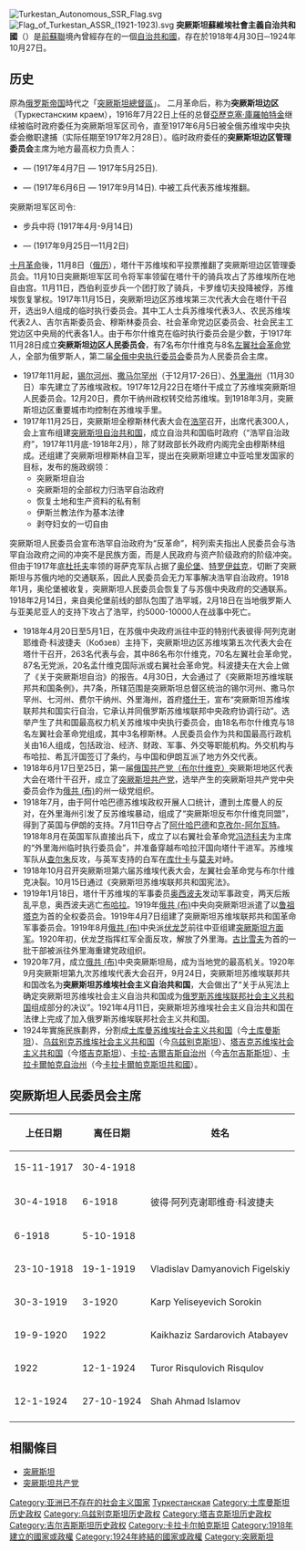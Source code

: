 {{unreferenced|time=2013-05-07T06:16:31+00:00}}
{{not|突厥斯坦自治共和国}}
{{Infobox Former Subdivision
|conventional_long_name = 突厥斯坦蘇維埃社會主義自治共和國
|native_name= {{lang|ru|Туркестанская Автономная Советская Социалистическая Республика}}
|common_name= Turkestan ASSR
|subdivision= 自治共和國
|nation = 俄罗斯苏维埃联邦社会主义共和国
|year_start = 1918年
|date_start = 4月30日
|year_end = 1924年
|date_end = 10月27日
|p1 = 突厥斯坦總督區
|flag_p1 = Flag of Russia.svg
|s1 = 乌兹别克苏维埃社会主义共和国
|flag_s1 = Flag of Uzbek SSR 1925.gif
|s2 = 土库曼苏维埃社会主义共和国
|flag_s2 = Flag of the Soviet Union (1923-1955).svg
|s3 = 塔吉克苏维埃社会主义共和国
|flag_s3 = Flag of Tajik ASSR 1929 1.gif
|s4 = 卡拉-吉爾吉斯自治州
|flag_s4 = Flag of Russian SFSR (1918-1937).svg
|s5 = 卡拉卡尔帕克自治州
|flag_s5 = Bandera de la RASS de Karakalpakia 1952.svg
|image_flag = Turkestan Autonomous SSR Flag.svg
|image_coat = Emblem of the Turkestan ASSR.svg 
|image_map= SovietCentralAsia1922.svg
|image_map_caption= 1922年蘇聯的中亞地區，突厥斯坦自治共和國和當時的吉爾吉斯自治共和國
|capital= 塔什干
|political_subdiv = 
|stat_pop1= 
|stat_area1 = 
|stat_year1 = 
|today = {{flag|Kazakhstan}}<br>{{flag|Uzbekistan}}<br>{{flag|Turkmenistan}}<br>{{flag|Kyrgyzstan}}<br>{{flag|Tajikistan}}
}}
[[File:Turkestan_Autonomous_SSR_Flag.svg|right]]
[[File:Flag_of_Turkestan_ASSR_(1921-1923).svg|right]]
'''突厥斯坦蘇維埃社會主義自治共和國'''（{{lang-ru|Туркестанская Автономная Советская Социалистическая Республика}}）是[[苏联|前蘇聯]]境內曾經存在的一個[[苏维埃社会主义自治共和国|自治共和國]]，存在於1918年4月30日─1924年10月27日。

==历史==
原為[[俄罗斯帝国|俄罗斯帝国]]時代之「[[突厥斯坦總督區|突厥斯坦總督區]]」。
二月革命后，称为'''突厥斯坦边区'''（Туркестанским краем），1916年7月22日上任的总督[[亞歷克塞·庫羅帕特金|亞歷克塞·庫羅帕特金]]{{tsl|en|General of the Infantry (Imperial Russia)|步兵上将 (帝俄)|步兵上将}}继续被临时政府委任为突厥斯坦军区司令，直至1917年6月5日被全俄苏维埃中央执委会撤职逮捕（实际任期至1917年2月28日）。临时政府委任的'''突厥斯坦边区管理委员会'''主席为地方最高权力负责人： 
* {{tsl|ru|Щепкин, Николай Николаевич|尼古拉·尼古拉耶维奇·谢普金}} — (1917年4月7日 — 1917年5月25日).
* {{tsl|ru|Наливкин, Владимир Петрович|弗拉基米尔·彼得罗维奇·纳利夫金}} — (1917年6月6日 — 1917年9月14日). {{tsl|ru|События сентября 1917 года в Ташкенте|九月事件}}中被工兵代表苏维埃推翻。

突厥斯坦军区司令:
* {{tsl|ru|Кияшко, Андрей Иванович|安德烈·伊万诺维奇·基亚什科}}步兵中将 (1917年4月-9月14日)
* {{tsl|ru|Коровиченко, Павел Александрович|帕维尔·阿列克坎德罗维奇·卡罗维切夫}} — (1917年9月25日—11月2日) 

[[十月革命|十月革命]]後，11月8日（[[俄历|俄历]]），塔什干苏维埃和平投票推翻了突厥斯坦边区管理委员会。11月10日突厥斯坦军区司令{{tsl|ru|Коровиченко, Павел Александрович|帕维尔·阿列克坎德罗维奇·卡罗维切夫}}将军率领留在塔什干的骑兵攻占了苏维埃所在地自由宫。11月11日，西伯利亚步兵一个团打败了骑兵，卡罗维切夫投降被俘，苏维埃恢复掌权。1917年11月15日，突厥斯坦边区苏维埃第三次代表大会在塔什干召开，选出9人组成的临时执行委员会。其中工人士兵苏维埃代表3人、农民苏维埃代表2人、吉尔吉斯委员会、穆斯林委员会、社会革命党边区委员会、社会民主工党边区中央局的代表各1人。由于布尔什维克在临时执行委员会是少数，于1917年11月28日成立'''突厥斯坦边区人民委员会'''，有7名布尔什维克与8名[[左翼社会革命党|左翼社会革命党]]人，全部为俄罗斯人，第二届[[全俄罗斯中央执行委员会|全俄中央执行委员会]]委员{{tsl|ru|Колесов, Фёдор Иванович|费多尔·伊万诺维奇·柯列索夫}}为人民委员会主席。

* 1917年11月起，[[锡尔河州|锡尔河州]]、[[撒马尔罕州|撒马尔罕州]]（于12月17-26日）、[[外里海州|外里海州]]（11月30日）率先建立了苏维埃政权。1917年12月22日在塔什干成立了苏维埃突厥斯坦人民委员会。12月20日，费尔干纳州政权转交给苏维埃。到1918年3月，突厥斯坦边区重要城市均控制在苏维埃手里。
* 1917年11月25日，突厥斯坦全穆斯林代表大会在[[浩罕_(烏茲別克)|浩罕]]召开，出席代表300人，会上宣布组建[[突厥斯坦自治共和国|突厥斯坦自治共和国]]，成立自治共和国临时政府（“浩罕自治政府”，1917年11月底-1918年2月），除了财政部长外政府内阁完全由穆斯林组成。还组建了突厥斯坦穆斯林自卫军，提出在突厥斯坦建立中亚哈里发国家的目标，发布的施政纲领：
** 突厥斯坦自治
** 突厥斯坦的全部权力归浩罕自治政府
** 恢复土地和生产资料的私有制
** 伊斯兰教法作为基本法律
** 剥夺妇女的一切自由

突厥斯坦人民委员会宣布浩罕自治政府为“反革命”，柯列索夫指出人民委员会与浩罕自治政府之间的冲突不是民族方面，而是人民政府与资产阶级政府的阶级冲突。但由于1917年底[[杜托夫|杜托夫]]率领的哥萨克军队占据了[[奥伦堡|奥伦堡]]、[[特罗伊兹克|特罗伊兹克]]，切断了突厥斯坦与苏俄内地的交通联系，因此人民委员会无力军事解决浩罕自治政府。1918年1月，奥伦堡被收复，突厥斯坦人民委员会恢复了与苏俄中央政府的交通联系。1918年2月14日，来自奥伦堡前线的部队包围了浩罕城，2月18日在当地俄罗斯人与亚美尼亚人的支持下攻占了浩罕，约5000-10000人在战事中死亡。

* 1918年4月20日至5月1日，在苏俄中央政府派往中亚的特别代表彼得·阿列克谢耶维奇·科波捷夫（Кобзев）主持下，突厥斯坦边区苏维埃第五次代表大会在塔什干召开，263名代表与会，其中86名布尔什维克，70名左翼社会革命党，87名无党派，20名孟什维克国际派或右翼社会革命党。科波捷夫在大会上做了《关于突厥斯坦自治》的报告。4月30日，大会通过了《突厥斯坦苏维埃联邦共和国条例》，共7条，所辖范围是突厥斯坦总督区统治的锡尔河州、撒马尔罕州、七河州、费尔干纳州、外里海州，首府[[塔什干|塔什干]]，宣布“突厥斯坦苏维埃联邦共和国实行自治，它承认并同俄罗斯苏维埃联邦中央政府协调行动”。选举产生了共和国最高权力机关苏维埃中央执行委员会，由18名布尔什维克与18名左翼社会革命党组成，其中3名穆斯林。人民委员会作为共和国最高行政机关由16人组成，包括政治、经济、财政、军事、外交等职能机构。外交机构与布哈拉、希瓦汗国签订了条约，与中国和伊朗互派了地方外交代表。
* 1918年6月17日至25日，第一届[[苏联共产党|俄国共产党（布尔什维克）]]突厥斯坦地区代表大会在塔什干召开，成立了[[突厥斯坦共产党|突厥斯坦共产党]]，选举产生的突厥斯坦共产党中央委员会作为[[苏联共产党|俄共 (布)]]的州一级党组织。
* 1918年7月，由于阿什哈巴德苏维埃政权开展人口统计，遭到土库曼人的反对，在外里海州引发了反苏维埃暴动，组成了“突厥斯坦反布尔什维克同盟”，得到了英国与伊朗的支持。7月11日夺占了[[阿什哈巴德|阿什哈巴德]]和[[克孜尔-阿尔瓦特|克孜尔-阿尔瓦特]]。1918年8月在英国军队直接出兵下，成立了以右翼社会革命党[[冯济科夫|冯济科夫]]为主席的“外里海州临时执行委员会”，并准备穿越布哈拉汗国向塔什干进军。苏维埃军队从[[查尔朱|查尔朱]]反攻，与英军支持的白军在[[库什卡|库什卡]]与[[莫夫|莫夫]]对峙。
* 1918年10月召开突厥斯坦第六届苏维埃代表大会，左翼社会革命党与布尔什维克决裂。10月15日通过《突厥斯坦苏维埃联邦共和国宪法》。
* 1919年1月18日，塔什干苏维埃的军事委员[[奥西波夫|奥西波夫]]发动军事政变，两天后叛乱平息，奥西波夫逃亡[[布哈拉汗国|布哈拉]]。1919年[[苏联共产党|俄共 (布)]]中央向突厥斯坦派遣了以[[扬·埃内斯托维奇·鲁祖塔克|鲁祖塔克]]为首的全权委员会。1919年4月7日组建了突厥斯坦苏维埃联邦共和国革命军事委员会。1919年8月[[苏联共产党|俄共 (布)]]中央派[[伏龙芝|伏龙芝]]前往中亚组建[[突厥斯坦方面军|突厥斯坦方面军]]。1920年初，伏龙芝指挥红军全面反攻，解放了外里海。[[瓦列里安·弗拉基米罗维奇·古比雪夫|古比雪夫]]为首的一批干部被派往外里海重建党政组织。
* 1920年7月，成立[[苏联共产党|俄共 (布)]]中央突厥斯坦局，成为当地党的最高机关。1920年9月突厥斯坦第九次苏维埃代表大会召开，9月24日，突厥斯坦苏维埃联邦共和国改名为'''突厥斯坦苏维埃社会主义自治共和国'''，大会做出了“关于从宪法上确定突厥斯坦苏维埃社会主义自治共和国成为[[俄罗斯苏维埃联邦社会主义共和国|俄罗斯苏维埃联邦社会主义共和国]]组成部分的决议”。1921年4月11日，突厥斯坦苏维埃社会主义自治共和国在法律上完成了加入俄罗斯苏维埃联邦社会主义共和国。
*1924年實施民族劃界，分割成[[土库曼苏维埃社会主义共和国|土库曼苏维埃社会主义共和国]]（今[[土库曼斯坦|土库曼斯坦]]）、[[乌兹别克苏维埃社会主义共和国|乌兹别克苏维埃社会主义共和国]]（今[[乌兹别克斯坦|乌兹别克斯坦]]）、[[塔吉克苏维埃社会主义共和国|塔吉克苏维埃社会主义共和国]]（今[[塔吉克斯坦|塔吉克斯坦]]）、[[卡拉-吉爾吉斯自治州|卡拉-吉爾吉斯自治州]]（今[[吉尔吉斯斯坦|吉尔吉斯斯坦]]）、[[卡拉卡爾帕克自治州|卡拉卡爾帕克自治州]]（今[[卡拉卡爾帕克斯坦共和國|卡拉卡爾帕克斯坦共和國]]）。

==突厥斯坦人民委员会主席==

{| class="wikitable sortable"
!上任日期
!bgcolor=#dddddd|离任日期
!bgcolor=#dddddd|姓名
|-----
|15-11-1917 || 30-4-1918 || {{tsl|ru|Колесов, Фёдор Иванович|费多尔·伊万诺维奇·柯列索夫}}
|-----
|30-4-1918 || 6-1918 || 彼得·阿列克谢耶维奇·科波捷夫
|-----
| 6-1918 || 5-10-1918 || {{tsl|ru|Колесов, Фёдор Иванович|费多尔·伊万诺维奇·柯列索夫}}
|-----
|23-10-1918 || 19-1-1919 || Vladislav Damyanovich Figelskiy
|-----
|30-3-1919 || 3-1920 || Karp Yeliseyevich Sorokin
|-----
|19-9-1920 || 1922 || Kaikhaziz Sardarovich Atabayev
|-----
|1922|| 12-1-1924 || Turor Risqulovich Risqulov
|-----
|12-1-1924 || 27-10-1924 || Shah Ahmad Islamov
|-----
|}

== 相關條目 ==
* [[突厥斯坦|突厥斯坦]]
* [[突厥斯坦共产党|突厥斯坦共产党]]

{{蘇聯自治共和國}}
{{俄国革命国家}}

{{DEFAULTSORT:Turkestan}}
[[Category:亚洲已不存在的社会主义国家|Category:亚洲已不存在的社会主义国家]]
[[Category:苏联自治共和国|Туркестанская]]
[[Category:土库曼斯坦历史政权|Category:土库曼斯坦历史政权]]
[[Category:乌兹别克斯坦历史政权|Category:乌兹别克斯坦历史政权]]
[[Category:塔吉克斯坦历史政权|Category:塔吉克斯坦历史政权]]
[[Category:吉尔吉斯斯坦历史政权|Category:吉尔吉斯斯坦历史政权]]
[[Category:卡拉卡尔帕克斯坦|Category:卡拉卡尔帕克斯坦]]
[[Category:1918年建立的國家或政權|Category:1918年建立的國家或政權]]
[[Category:1924年終結的國家或政權|Category:1924年終結的國家或政權]]
[[Category:突厥斯坦|Category:突厥斯坦]]